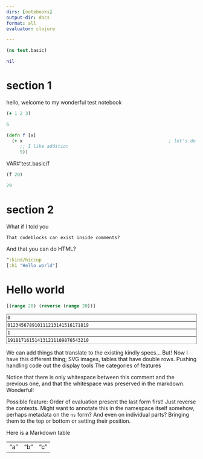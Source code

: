 ```yaml
---
dirs: [notebooks]
output-dir: docs
format: all
evaluator: clojure

---
```


<style>
.printedClojure .sourceCode {
  background-color: transparent;
  border-style: none;
}
</style>
```clojure
(ns test.basic)
```
<div class="printedClojure">
```clojure
nil

```
</div>

# section 1

 hello, welcome to my wonderful test notebook

```clojure
(+ 1 2 3)
```
<div class="printedClojure">
```clojure
6

```
</div>

```clojure
(defn f [x]
  (+ x                                                      ; let's do some addition
     ;; I like addition
     9))
```
<div>VAR#'test.basic/f</div>
```clojure
(f 20)
```
<div class="printedClojure">
```clojure
29

```
</div>

# section 2

What if I told you

    That codeblocks can exist inside comments?

And that you can do HTML?

```clojure
^:kind/hiccup
[:h1 "Hello world"]
```
<h1>Hello world</h1>
```clojure
[(range 20) (reverse (range 20))]
```
<div class="kind_vector"><div style="border:1px solid grey;padding:2px;"><code>0</code></div><div style="border:1px solid grey;padding:2px;"><div><code>0</code><code>1</code><code>2</code><code>3</code><code>4</code><code>5</code><code>6</code><code>7</code><code>8</code><code>9</code><code>10</code><code>11</code><code>12</code><code>13</code><code>14</code><code>15</code><code>16</code><code>17</code><code>18</code><code>19</code></div></div><div style="border:1px solid grey;padding:2px;"><code>1</code></div><div style="border:1px solid grey;padding:2px;"><div><code>19</code><code>18</code><code>17</code><code>16</code><code>15</code><code>14</code><code>13</code><code>12</code><code>11</code><code>10</code><code>9</code><code>8</code><code>7</code><code>6</code><code>5</code><code>4</code><code>3</code><code>2</code><code>1</code><code>0</code></div></div></div>
We can add things that translate to the existing kindly specs...
But! Now I have this different thing; SVG images, tables that have double rows.
Pushing handling code out the display tools
The categories of features

Notice that there is only whitespace between this comment and the previous one,
and that the whitespace was preserved in the markdown. Wonderful!

Possible feature: Order of evaluation
present the last form first!
Just reverse the contexts.
Might want to annotate this in the namespace itself somehow,
perhaps metadata on the `ns` form?
And even on individual parts? Bringing them to the top or bottom or setting their position.

Here is a Markdown table

|  |  |  |
|--|--|--|
| "a" | "b" | "c" |
